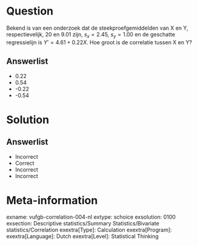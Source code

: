Question
========
  
Bekend is van een onderzoek dat de steekproefgemiddelden van X en Y, respectievelijk, 20 en 9.01 zijn, $s_{x} = 2.45$, $s_{y} = 1.00$ en de geschatte regressielijn is ${Y}’ = 4.61+0.22X$. Hoe groot is de correlatie tussen X en Y?
  
Answerlist
----------
* 0.22
* 0.54
* -0.22 
* -0.54


Solution
========

Answerlist
----------
* Incorrect
* Correct
* Incorrect
* Incorrect

Meta-information
================
exname: vufgb-correlation-004-nl
extype: schoice
exsolution: 0100
exsection: Descriptive statistics/Summary Statistics/Bivariate statistics/Correlation
exextra[Type]: Calculation
exextra[Program]: 
exextra[Language]: Dutch
exextra[Level]: Statistical Thinking